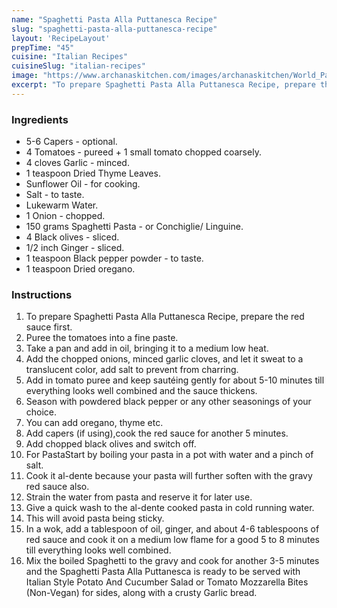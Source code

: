 ---
name: "Spaghetti Pasta Alla Puttanesca Recipe"
slug: "spaghetti-pasta-alla-puttanesca-recipe"
layout: 'RecipeLayout'
prepTime: "45"
cuisine: "Italian Recipes"
cuisineSlug: "italian-recipes"
image: "https://www.archanaskitchen.com/images/archanaskitchen/World_Pastas_Pizzas/pasta_alla_puttanesca.jpg"
excerpt: "To prepare Spaghetti Pasta Alla Puttanesca Recipe, prepare the red sauce first"
---

### Ingredients

- 5-6 Capers - optional.
- 4 Tomatoes - pureed + 1 small tomato chopped coarsely.
- 4 cloves Garlic - minced.
- 1 teaspoon Dried Thyme Leaves.
- Sunflower Oil - for cooking.
- Salt - to taste.
- Lukewarm Water.
- 1 Onion - chopped.
- 150 grams Spaghetti Pasta - or Conchiglie/ Linguine.
- 4 Black olives - sliced.
- 1/2 inch Ginger - sliced.
- 1 teaspoon Black pepper powder - to taste.
- 1 teaspoon Dried oregano.

### Instructions

1. To prepare Spaghetti Pasta Alla Puttanesca Recipe, prepare the red sauce first.
1. Puree the tomatoes into a fine paste.
1. Take a pan and add in oil, bringing it to a medium low heat.
1. Add the chopped onions, minced garlic cloves, and let it sweat to a translucent color, add salt to prevent from charring.
1. Add in tomato puree and keep sautéing gently for about 5-10 minutes till everything looks well combined and the sauce thickens.
1. Season with powdered black pepper or any other seasonings of your choice.
1. You can add oregano, thyme etc.
1. Add capers (if using),cook the red sauce for another 5 minutes.
1. Add chopped black olives and switch off.
1. For PastaStart by boiling your pasta in a pot with water and a pinch of salt.
1. Cook it al-dente because your pasta will further soften with the gravy red sauce also.
1. Strain the water from pasta and reserve it for later use.
1. Give a quick wash to the al-dente cooked pasta in cold running water.
1. This will avoid pasta being sticky.
1. In a wok, add a tablespoon of oil, ginger, and about 4-6 tablespoons of red sauce and cook it on a medium low flame for a good 5 to 8 minutes till everything looks well combined.
1. Mix the boiled Spaghetti to the gravy and cook for another 3-5 minutes and the Spaghetti Pasta Alla Puttanesca is ready to be served with Italian Style Potato And Cucumber Salad or Tomato Mozzarella Bites (Non-Vegan) for sides, along with a crusty Garlic bread.

